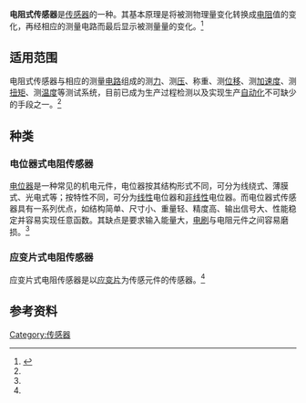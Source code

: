 '''电阻式传感器'''是[[传感器|传感器]]的一种。其基本原理是将被测物理量变化转换成[[电阻|电阻]]值的变化，再经相应的测量电路而最后显示被测量量的变化。<ref name="#1"> {{cite book|author=陈杰 黄鸿 |coauthors=  |title=传感器与检测技术 |year=  |publisher=高等教育出版社 |location=  |isbn=  }}</ref>
 
==适用范围==
电阻式传感器与相应的测量[[电路|电路]]组成的测[[力|力]]、测[[压力|压]]、称重、测[[位移|位移]]、测[[加速度|加速度]]、测[[扭矩|扭矩]]、测[[温度|温度]]等测试系统，目前已成为生产过程检测以及实现生产[[自动化|自动化]]不可缺少的手段之一。<ref name="#1"/>

==种类==
===电位器式电阻传感器===
[[电位器|电位器]]是一种常见的机电元件，电位器按其结构形式不同，可分为线绕式、薄膜式、光电式等；按特性不同，可分为[[线性|线性]]电位器和[[非线性|非线性]]电位器。而电位器式传感器具有一系列优点，如结构简单、尺寸小、重量轻、精度高、输出信号大、性能稳定并容易实现任意函数。其缺点是要求输入能量大，[[电刷|电刷]]与电阻元件之间容易磨损。<ref name="#1"/>
 
===应变片式电阻传感器===
应变片式电阻传感器是以[[应变片|应变片]]为传感元件的传感器。<ref name="#1"/>
 
==参考资料==
{{reflist}}
 
[[Category:传感器|Category:传感器]]